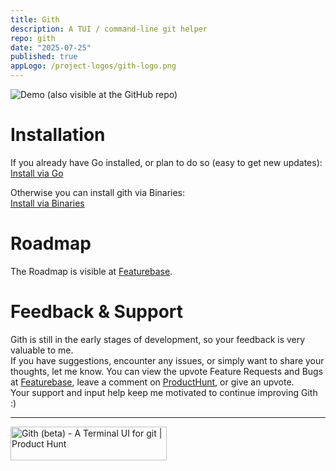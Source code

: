 ```yaml
---
title: Gith
description: A TUI / command-line git helper
repo: gith
date: "2025-07-25"
published: true
appLogo: /project-logos/gith-logo.png
---
```



<img src="/project-images/gith-preview.gif" alt="Demo (also visible at the GitHub repo)" className='w-full md:w-2/3 rounded-3xl border-2 border-mantle' />


# Installation

If you already have Go installed, or plan to do so (easy to get new updates):  
[Install via Go](https://gith.featurebase.app/help/articles/6375101-installation-via-go)

Otherwise you can install gith via Binaries:  
[Install via Binaries](https://gith.featurebase.app/help/articles/2452108-installation-via-binaries)

# Roadmap

The Roadmap is visible at [Featurebase](https://gith.featurebase.app/roadmap).

# Feedback & Support

Gith is still in the early stages of development, so your feedback is very valuable to me.  
If you have suggestions, encounter any issues, or simply want to share your thoughts, 
let me know.
You can view the upvote Feature Requests and Bugs at [Featurebase](https://gith.featurebase.app/), 
leave a comment on [ProductHunt](https://www.producthunt.com/products/gith), 
or give an upvote.  
Your support and input help keep me motivated to continue improving Gith :)

---

<a href="https://www.producthunt.com/products/gith?embed=true&utm_source=badge-featured&utm_medium=badge&utm_source=badge-gith&#0045;beta" target="_blank">
    <img src="https://api.producthunt.com/widgets/embed-image/v1/featured.svg?post_id=1004160&theme=neutral&t=1755083014406" alt="Gith&#0032;&#0040;beta&#0041; - A&#0032;Terminal&#0032;UI&#0032;for&#0032;git | Product Hunt" style={{width: "250px", height: "54px"}} width="250" height="54" />
</a>